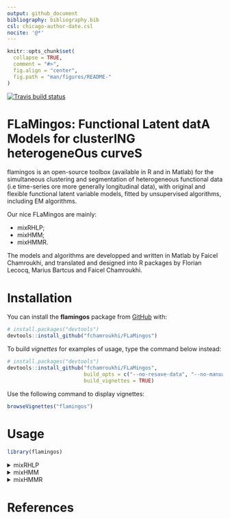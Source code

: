 ```yaml
---
output: github_document
bibliography: bibliography.bib
csl: chicago-author-date.csl
nocite: '@*'
---
```


<!-- README.md is generated from README.Rmd. Please edit that file -->

```r
knitr::opts_chunk$set(
  collapse = TRUE,
  comment = "#>",
  fig.align = "center",
  fig.path = "man/figures/README-"
)
```

<!-- badges: start -->
[![Travis build status](https://travis-ci.org/fchamroukhi/FLaMingos.svg?branch=master)](https://travis-ci.org/fchamroukhi/FLaMingos)
<!-- badges: end -->

# **FLaMingos**: **F**unctional **L**atent dat**A** **M**odels for cluster**ING** heterogene**O**us curve**S**

flamingos is an open-source toolbox (available in R and in Matlab) for the 
simultaneous clustering and segmentation of heterogeneous functional data (i.e
time-series ore more generally longitudinal data), with original and flexible
functional latent variable models, fitted by unsupervised algorithms, 
including EM algorithms.

Our nice FLaMingos are mainly:

* mixRHLP;
* mixHMM;
* mixHMMR.

The models and algorithms are developped and written in Matlab by Faicel 
Chamroukhi, and translated and designed into R packages by Florian Lecocq, 
Marius Bartcus and Faicel Chamroukhi.

# Installation

You can install the **flamingos** package from [GitHub](https://github.com/fchamroukhi/FLaMingos) with:

```r
# install.packages("devtools")
devtools::install_github("fchamroukhi/FLaMingos")
```

To build *vignettes* for examples of usage, type the command below instead:

```r
# install.packages("devtools")
devtools::install_github("fchamroukhi/FLaMingos", 
                         build_opts = c("--no-resave-data", "--no-manual"), 
                         build_vignettes = TRUE)
```

Use the following command to display vignettes:

```r
browseVignettes("flamingos")
```

# Usage

```r
library(flamingos)
```

<details>
  <summary>mixRHLP</summary>

```r
data("toydataset")
x <- toydataset$x
Y <- t(toydataset[,2:ncol(toydataset)])

K <- 3 # Number of clusters
R <- 3 # Number of regimes (polynomial regression components)
p <- 1 # Degree of the polynomials
q <- 1 # Order of the logistic regression (by default 1 for contiguous segmentation)
variance_type <- "heteroskedastic" # "heteroskedastic" or "homoskedastic" model

n_tries <- 1
max_iter <- 1000
threshold <- 1e-5
verbose <- TRUE
verbose_IRLS <- FALSE
init_kmeans <- TRUE

mixrhlp <- emMixRHLP(X = x, Y = Y, K, R, p, q, variance_type, init_kmeans, 
                     n_tries, max_iter, threshold, verbose, verbose_IRLS)

mixrhlp$summary()

mixrhlp$plot()
```

</details>

<details>
  <summary>mixHMM</summary>

```r
data("toydataset")
Y <- t(toydataset[,2:ncol(toydataset)])

K <- 3 # Number of clusters
R <- 3 # Number of regimes (HMM states)
variance_type <- "heteroskedastic" # "heteroskedastic" or "homoskedastic" model

ordered_states <- TRUE
n_tries <- 1
max_iter <- 1000
init_kmeans <- TRUE
threshold <- 1e-6
verbose <- TRUE

mixhmm <- emMixHMM(Y = Y, K, R, variance_type, ordered_states, init_kmeans, 
                   n_tries, max_iter, threshold, verbose)

mixhmm$summary()

mixhmm$plot()
```

</details>

<details>
  <summary>mixHMMR</summary>
  
```r
data("toydataset")
x <- toydataset$x
Y <- t(toydataset[,2:ncol(toydataset)])

K <- 3 # Number of clusters
R <- 3 # Number of regimes/states
p <- 1 # Degree of the polynomial regression
variance_type <- "heteroskedastic" # "heteroskedastic" or "homoskedastic" model

ordered_states <- TRUE
n_tries <- 1
max_iter <- 1000
init_kmeans <- TRUE
threshold <- 1e-6
verbose <- TRUE

mixhmmr <- emMixHMMR(X = x, Y = Y, K, R, p, variance_type, ordered_states, 
                     init_kmeans, n_tries, max_iter, threshold, verbose)

mixhmmr$summary()

mixhmmr$plot()
```

</details>

# References
